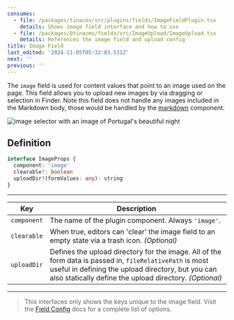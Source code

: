 ```yaml
---
consumes:
  - file: /packages/tinacms/src/plugins/fields/ImageFieldPlugin.tsx
    details: Shows image field interface and how to use
  - file: /packages/@tinacms/fields/src/ImageUpload/ImageUpload.tsx
    details: References the image field and upload config
title: Image Field
last_edited: '2024-11-05T05:32:03.531Z'
next: ''
previous: ''
---
```


<WarningCallout body="This is an advanced-use feature, and likely not something you'll need to configure. What you probably want is the content types reference!" />

The `image` field is used for content values that point to an image used on the page. This field allows you to upload new images by via dragging or selection in Finder. Note this field does not handle any images included in the Markdown body, those would be handled by the [markdown](/docs/reference/toolkit/fields/markdown) component.

![image selector with an image of Portugal's beautiful night](</Screenshot 2024-11-05 at 4.25.04 pm.png>)

## Definition

```typescript
interface ImageProps {
  component: 'image'
  clearable?: boolean
  uploadDir?(formValues: any): string
}
```

***

| Key         | Description                                                                                                                                                                                                              |
| ----------- | ------------------------------------------------------------------------------------------------------------------------------------------------------------------------------------------------------------------------ |
| `component` | The name of the plugin component. Always `'image'`.                                                                                                                                                                      |
| `clearable` | When true, editors can 'clear' the image field to an empty state via a trash icon. *(Optional)*                                                                                                                          |
| `uploadDir` | Defines the upload directory for the image. All of the form data is passed in, `fileRelativePath` is most useful in defining the upload directory, but you can also statically define the upload directory. *(Optional)* |

***

> This interfaces only shows the keys unique to the image field. Visit the [Field Config](https://tina.io/docs/extending-tina/custom-field-components/#default-field-plugins) docs for a complete list of options.

